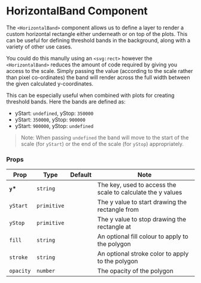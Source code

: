 
<Meta title="Components/Bands/HorizontalBand" />

# HorizontalBand Component

The `<HorizontalBand>` component allows us to define a layer to render a custom horizontal rectangle either underneath or on top of the plots. This can be useful for defining threshold bands in the background, along with a variety of other use cases.

You could do this manully using an `<svg:rect>` however the `<HorizontalBand>` reduces the amount of code required by giving you access to the scale. Simply passing the value (according to the scale rather than pixel co-ordinates) the band will render across the full width between the given calculated y-coordinates.

<Canvas of={HorizontalBandStories.Default} />

This can be especially useful when combined with plots for creating threshold bands. Here the bands are defined as:

-   yStart: `undefined`, yStop: `350000`
-   yStart: `350000`, yStop: `900000`
-   yStart: `900000`, yStop: `undefined`

> Note: When passing `undefined` the band will move to the start of the scale (for `yStart`) or the end of the scale (for `yStop`) appropriately.

<Canvas of={HorizontalBandStories.ThresholdsExample} />

### Props

| Prop      | Type        | Default | Note                                                        |
| --------- | ----------- | ------- | ----------------------------------------------------------- |
| **`y`\*** | `string`    |         | The key, used to access the scale to calculate the y values |
| `yStart`  | `primitive` |         | The y value to start drawing the rectangle from             |
| `yStop`   | `primitive` |         | The y value to stop drawing the rectangle at                |
| `fill`    | `string`    |         | An optional fill colour to apply to the polygon             |
| `stroke`  | `string`    |         | An optional stroke color to apply to the polygon            |
| `opacity` | `number`    |         | The opacity of the polygon                                  |

<br />
